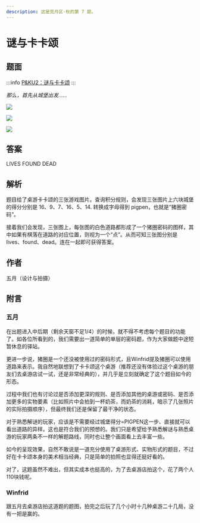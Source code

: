 ```yaml
---
description: 这是觅月区·秋的第 7 题。
---
```


# 谜与卡卡颂

## 题面

:::info
[P&KU2：谜与卡卡颂](https://pnku2.pkupuzzle.art/#/game/miyue/autumn_07)
:::

_那么，首先从城堡出发……_

![](./14-mi-yu-ka-ka-song.assets/image_1.webp)

![](./14-mi-yu-ka-ka-song.assets/image_2.webp)

![](./14-mi-yu-ka-ka-song.assets/image_3.webp)

## 答案

LIVES FOUND DEAD

## 解析

题目给了桌游卡卡颂的三张游戏图片。查询积分规则，会发现三张图片上六块城堡的得分分别是 16、9、7、16、5、14. 转换成字母得到 pigpen，也就是“猪圈密码”。

接着我们会发现，三张图上，每张图的白色道路都形成了一个猪圈密码的图样，其中如果有棋落在道路的对应位置，则视为一个“点”。从而可知三张图分别是 lives、found、dead。连在一起即可获得答案。

## 作者

五月（设计与拍摄）

## 附言

### 五月

在出题进入中后期（剩余天窗不足1/4）的时候，就不得不考虑每个题目的功能了。如各位所看到的，我们需要出一道简单的单层的密码题，作为大家做题中途短暂休息的驿站。

更进一步说，猪圈是一个还没被使用过的密码形式，且Winfrid提及猪圈可以使用道路来表示。我自然地联想到了卡卡颂这个桌游（推荐还没有体验过这个桌游的朋友们去桌游店试一试，还是非常经典的），并几乎是立刻就确定了这个题目如今的形态。

过程中我们也有讨论过是否添加更深的规则、是否添加其他的桌游或密码、是否添加更多的实物要素（比如照片中会拍到一杯奶茶，而奶茶的消耗，暗示了几张照片的实际拍摄顺序），但最终我们还是保留了最干净的状态。

对于熟悉解谜的玩家，应该是不需要经过城堡得分=PIGPEN这一步、直接就可以看出道路的异样。这也是符合我们的预想的。我们只是希望给予熟悉解谜与熟悉桌游的玩家两条不一样的解题路线，同时也让整个画面看上去丰富一些。

如今的呈现效果，自然不敢说是一道充分使用了桌游形式、实物形式的题目，不过好在卡卡颂本身的美术相当经典，只是简单的拍照也显得还挺好看的。

对了，这题虽然不难出，但其实成本也挺高的，为了去桌游店拍这个，花了两个人110块钱呢。

### Winfrid

跟五月去桌游店拍这道题的题图，拍完之后玩了几个小时十几种桌游二十几局，没有一把是赢的。
